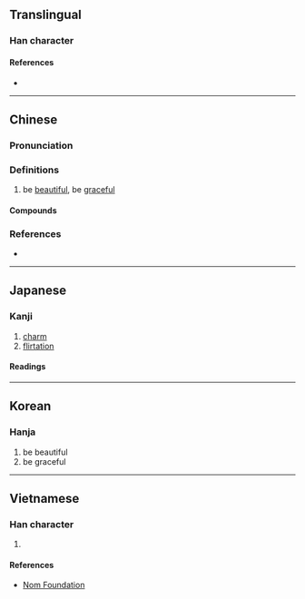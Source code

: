 {{also|娿}}
{{character info/new}}
==Translingual==

===Han character===
{{Han char|rn=38|rad=女|as=08|sn=11|four=41420|canj=VNLR|ids=⿰女阿}}

====References====
* {{Han ref|kx=0263.470|dkj=06382|dj=0530.320|hdz=21054.080|uh=5A40|ud=23104|bh=B0FE|bd=45310}}

----

==Chinese==
{{zh-forms}}

===Pronunciation===
{{zh-pron
|m=ē,ě,1nb=standard in Mainland and Taiwan,2nb=variant
|c=o2,o1
|mn=o
|mc=y
|oc=
|cat=
}}

===Definitions===
{{zh-hanzi}}

# be [[beautiful]], be [[graceful]]

====Compounds====
{{zh-der|婀娜|婀娜多姿|媕婀}}

===References===
* {{R:yue:mfccd}}

----

==Japanese==

===Kanji===
{{ja-kanji|grade=|rs=女08}}

# [[charm]]
# [[flirtation]]

====Readings====
{{ja-readings
|goon=あ
|kanon=あ
|kun=あだ-, あだ-っぽい, たお-やか
}}

----

==Korean==

===Hanja===
{{ko-hanja|hangeul=아|rv=a|mr=a}}

# be beautiful
# be graceful

----

==Vietnamese==

===Han character===
{{vi-hantu|[[a]]|rs=女08}}

# {{rfdef|vi|sort=女08}}

====References====
* [http://nomfoundation.org/common/nom_details.php?codepoint=5a40 Nom Foundation]